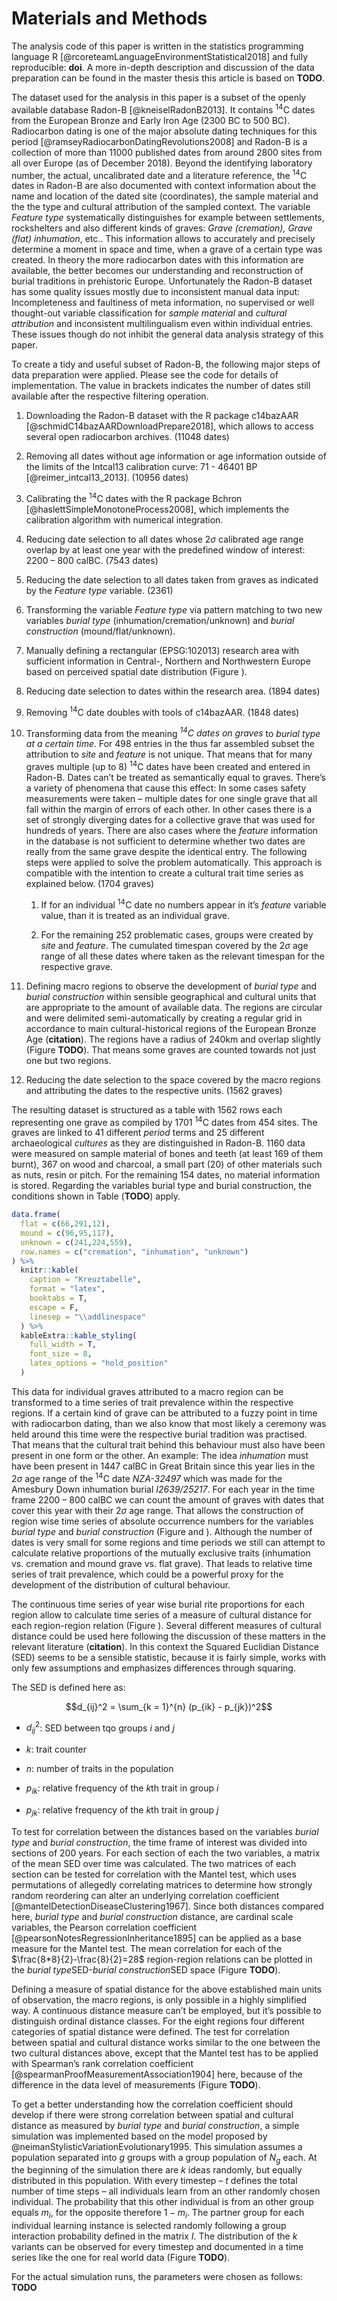 # Materials and Methods {#materials-and-methods}

The analysis code of this paper is written in the statistics programming language R [@rcoreteamLanguageEnvironmentStatistical2018] and fully reproducible: **doi**. A more in-depth description and discussion of the data preparation can be found in the master thesis this article is based on **TODO**.

The dataset used for the analysis in this paper is a subset of the openly available database Radon-B [@kneiselRadonB2013]. It contains ^14^C dates from the European Bronze and Early Iron Age (2300 BC to 500 BC). Radiocarbon dating is one of the major absolute dating techniques for this period [@ramseyRadiocarbonDatingRevolutions2008] and Radon-B is a collection of more than 11000 published dates from around 2800 sites from all over Europe (as of December 2018). Beyond the identifying laboratory number, the actual, uncalibrated date and a literature reference, the ^14^C dates in Radon-B are also documented with context information about the name and location of the dated site (coordinates), the sample material and the the type and cultural attribution of the sampled context. The variable *Feature type* systematically distinguishes for example between settlements, rockshelters and also different kinds of graves: *Grave (cremation), Grave (flat) inhumation*, etc.. This information allows to accurately and precisely determine a moment in space and time, when a grave of a certain type was created. In theory the more radiocarbon dates with this information are available, the better becomes our understanding and reconstruction of burial traditions in prehistoric Europe. Unfortunately the Radon-B dataset has some quality issues mostly due to inconsistent manual data input: Incompleteness and faultiness of meta information, no supervised or well thought-out variable classification for *sample material* and *cultural attribution* and inconsistent multilingualism even within individual entries. These issues though do not inhibit the general data analysis strategy of this paper.

To create a tidy and useful subset of Radon-B, the following major steps of data preparation were applied. Please see the code for details of implementation. The value in brackets indicates the number of dates still available after the respective filtering operation.

1. Downloading the Radon-B dataset with the R package c14bazAAR [@schmidC14bazAARDownloadPrepare2018], which allows to access several open radiocarbon archives. (11048 dates)

2. Removing all dates without age information or age information outside of the limits of the Intcal13 calibration curve: 71 - 46401 BP [@reimer_intcal13_2013]. (10956 dates)

3. Calibrating the ^14^C dates with the R package Bchron [@haslettSimpleMonotoneProcess2008], which implements the calibration algorithm with numerical integration.

4. Reducing date selection to all dates whose $2\sigma$ calibrated age range overlap by at least one year with the predefined window of interest: 2200 -- 800 calBC. (7543 dates)

5. Reducing the date selection to all dates taken from graves as indicated by the *Feature type* variable. (2361)

6. Transforming the variable *Feature type* via pattern matching to two new variables *burial type* (inhumation/cremation/unknown) and *burial construction* (mound/flat/unknown).

7. Manually defining a rectangular (EPSG:102013) research area with sufficient information in Central-, Northern and Northwestern Europe based on perceived spatial date distribution (Figure \ref{map}).

\begin{figure}
\centering
\includegraphics[width=\columnwidth]{../analysis/figures/map.jpeg}
\caption{\label{map}This is a figure.}
\end{figure}

8. Reducing date selection to dates within the research area. (1894 dates)

9. Removing ^14^C date doubles with tools of c14bazAAR. (1848 dates)

10. Transforming data from the meaning *^14^C dates on graves* to *burial type at a certain time*. For 498 entries in the thus far assembled subset the attribution to *site* and *feature* is not unique. That means that for many graves multiple (up to 8) ^14^C dates have been created and entered in Radon-B. Dates can't be treated as semantically equal to graves. There's a variety of phenomena that cause this effect: In some cases safety measurements were taken -- multiple dates for one single grave that all fall within the margin of errors of each other. In other cases there is a set of strongly diverging dates for a collective grave that was used for hundreds of years. There are also cases where the *feature* information in the database is not sufficient to determine whether two dates are really from the same grave despite the identical entry. The following steps were applied to solve the problem automatically. This approach is compatible with the intention to create a cultural trait time series as explained below. (1704 graves)

    1. If for an individual ^14^C date no numbers appear in it's *feature* variable value, than it is treated as an individual grave.
    
    2. For the remaining 252 problematic cases, groups were created by *site* and *feature*. The cumulated timespan covered by the $2\sigma$ age range of all these dates where taken as the relevant timespan for the respective grave.

11. Defining macro regions to observe the development of *burial type* and *burial construction* within sensible geographical and cultural units that are appropriate to the amount of available data. The regions are circular and were delimited semi-automatically by creating a regular grid in accordance to main cultural-historical regions of the European Bronze Age (**citation**). The regions have a radius of 240km and overlap slightly (Figure **TODO**). That means some graves are counted towards not just one but two regions.

12. Reducing the date selection to the space covered by the macro regions and attributing the dates to the respective units. (1562 graves)

The resulting dataset is structured as a table with 1562 rows each representing one grave as compiled by 1701 ^14^C dates from 454 sites. The graves are linked to 41 different *period* terms and 25 different archaeological *cultures* as they are distinguished in Radon-B. 1160 data were measured on sample material of bones and teeth (at least 169 of them burnt), 367 on wood and charcoal, a small part (20) of other materials such as nuts, resin or pitch. For the remaining 154 dates, no material information is stored. Regarding the variables burial type and burial construction, the conditions shown in Table (**TODO**) apply. 

```r
data.frame(
  flat = c(66,291,12), 
  mound = c(96,95,117), 
  unknown = c(241,224,559),
  row.names = c("cremation", "inhumation", "unknown")
) %>% 
  knitr::kable(
    caption = "Kreuztabelle",
    format = "latex",
    booktabs = T,
    escape = F,
    linesep = "\\addlinespace"
  ) %>%
  kableExtra::kable_styling(
    full_width = T, 
    font_size = 8,
    latex_options = "hold_position"
  )
```

This data for individual graves attributed to a macro region can be transformed to a time series of trait prevalence within the respective regions. If a certain kind of grave can be attributed to a fuzzy point in time with radiocarbon dating, than we also know that most likely a ceremony was held around this time were the respective burial tradition was practised. That means that the cultural trait behind this behaviour must also have been present in one form or the other. An example: The idea *inhumation* must have been present in 1447 calBC in Great Britain since this year lies in the $2\sigma$ age range of the ^14^C date *NZA-32497* which was made for the Amesbury Down inhumation burial *I2639/25217*. For each year in the time frame 2200 -- 800 calBC we can count the amount of graves with dates that cover this year with their $2\sigma$ age range. That allows the construction of region wise time series of absolute occurrence numbers for the variables *burial type* and *burial construction* (Figure \ref{development_burial_type} and \ref{development_burial_construction}). Although the number of dates is very small for some regions and time periods we still can attempt to calculate relative proportions of the mutually exclusive traits (inhumation vs. cremation and mound grave vs. flat grave). That leads to relative time series of trait prevalence, which could be a powerful proxy for the development of the distribution of cultural behaviour.

\begin{figure}
\centering
\includegraphics[width=\columnwidth]{../analysis/figures/development_burial_type.jpeg}
\caption{\label{development_burial_type}This is a figure.}
\end{figure}

\begin{figure}
\centering
\includegraphics[width=\columnwidth]{../analysis/figures/development_burial_construction.jpeg}
\caption{\label{development_burial_construction}This is a figure.}
\end{figure}

The continuous time series of year wise burial rite proportions for each region allow to calculate time series of a measure of cultural distance for each region-region relation (Figure \ref{sed_region_matrix}). Several different measures of cultural distance could be used here following the discussion of these matters in the relevant literature (**citation**). In this context the Squared Euclidian Distance (SED) seems to be a sensible statistic, because it is fairly simple, works with only few assumptions and emphasizes differences through squaring.

\begin{figure*}
\centering
\includegraphics[width=\textwidth]{../analysis/figures/sed_region_matrix.jpeg}
\caption{\label{sed_region_matrix}This is a figure.}
\end{figure*}

The SED is defined here as:

$$d_{ij}^2 = \sum_{k = 1}^{n} (p_{ik} - p_{jk})^2$$

- $d_{ij}^2$: SED between tqo groups $i$ and $j$

- $k$: trait counter 

- $n$: number of traits in the population

- $p_{ik}$: relative frequency of the $k$th trait in group $i$

- $p_{jk}$: relative frequency of the $k$th trait in group $j$

To test for correlation between the distances based on the variables *burial type* and *burial construction*, the time frame of interest was divided into sections of 200 years. For each section of each the two variables, a matrix of the mean SED over time was calculated. The two matrices of each section can be tested for correlation with the Mantel test, which uses permutations of allegedly correlating matrices to determine how strongly random reordering can alter an underlying correlation coefficient [@mantelDetectionDiseaseClustering1967]. Since both distances compared here, *burial type* and *burial construction* distance, are cardinal scale variables, the Pearson correlation coefficient [@pearsonNotesRegressionInheritance1895] can be applied as a base measure for the Mantel test. The mean correlation for each of the $\frac{8*8}{2}-\frac{8}{2}=28$ region-region relations can be plotted in the *burial type*SED-*burial construction*SED space (Figure **TODO**).

Defining a measure of spatial distance for the above established main units of observation, the macro regions, is only possible in a highly simplified way. A continuous distance measure can't be employed, but it's possible to distinguish ordinal distance classes. For the eight regions four different categories of spatial distance were defined. The test for correlation between spatial and cultural distance works similar to the one between the two cultural distances above, except that the Mantel test has to be applied with Spearman's rank correlation coefficient [@spearmanProofMeasurementAssociation1904] here, because of the difference in the data level of measurements (Figure **TODO**). 

To get a better understanding how the correlation coefficient should develop if there were strong correlation between spatial and cultural distance as measured by *burial type* and *burial construction*, a simple simulation was implemented based on the model proposed by @neimanStylisticVariationEvolutionary1995. This simulation assumes a population separated into $g$ groups with a group population of $N_g$ each. At the beginning of the simulation there are $k$ ideas randomly, but equally distributed in this population. With every timestep -- $t$ defines the total number of time steps -- all individuals learn from an other randomly chosen individual. The probability that this other individual is from an other group equals $m_i$, for the opposite therefore $1-m_i$. The partner group for each individual learning instance is selected randomly following a group interaction probability defined in the matrix $I$. The distribution of the $k$ variants can be observed for every timestep and documented in a time series like the one for real world data (Figure **TODO**).

For the actual simulation runs, the parameters were chosen as follows: **TODO**
